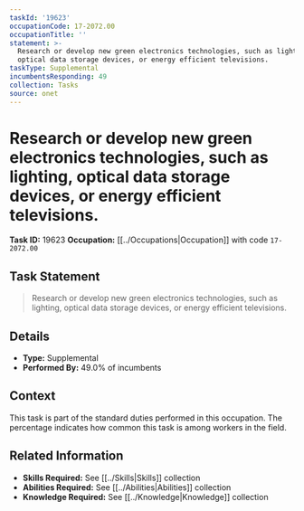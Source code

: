 ```yaml
---
taskId: '19623'
occupationCode: 17-2072.00
occupationTitle: ''
statement: >-
  Research or develop new green electronics technologies, such as lighting,
  optical data storage devices, or energy efficient televisions.
taskType: Supplemental
incumbentsResponding: 49
collection: Tasks
source: onet
---
```

# Research or develop new green electronics technologies, such as lighting, optical data storage devices, or energy efficient televisions.

**Task ID:** 19623
**Occupation:** [[../Occupations|Occupation]] with code `17-2072.00`

## Task Statement

> Research or develop new green electronics technologies, such as lighting, optical data storage devices, or energy efficient televisions.

## Details

- **Type:** Supplemental
- **Performed By:** 49.0% of incumbents

## Context

This task is part of the standard duties performed in this occupation. The percentage indicates how common this task is among workers in the field.

## Related Information

- **Skills Required:** See [[../Skills|Skills]] collection
- **Abilities Required:** See [[../Abilities|Abilities]] collection
- **Knowledge Required:** See [[../Knowledge|Knowledge]] collection
